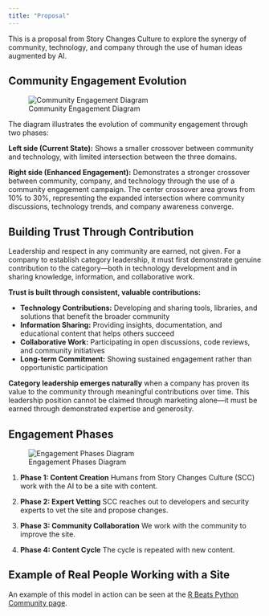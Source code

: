 ```yaml
---
title: "Proposal"
---
```


This is a proposal from Story Changes Culture to explore the synergy of community, technology, and company through the use of human ideas augmented by AI.

## Community Engagement Evolution

![Community Engagement Diagram](../assets/images/community-engagement-d1.png)

The diagram illustrates the evolution of community engagement through two phases:

**Left side (Current State):** Shows a smaller crossover between community and technology, with limited intersection between the three domains.

**Right side (Enhanced Engagement):** Demonstrates a stronger crossover between community, company, and technology through the use of a community engagement campaign. The center crossover area grows from 10% to 30%, representing the expanded intersection where community discussions, technology trends, and company awareness converge.

## Building Trust Through Contribution

Leadership and respect in any community are earned, not given. For a company to establish category leadership, it must first demonstrate genuine contribution to the category—both in technology development and in sharing knowledge, information, and collaborative work.

**Trust is built through consistent, valuable contributions:**

- **Technology Contributions:** Developing and sharing tools, libraries, and solutions that benefit the broader community
- **Information Sharing:** Providing insights, documentation, and educational content that helps others succeed
- **Collaborative Work:** Participating in open discussions, code reviews, and community initiatives
- **Long-term Commitment:** Showing sustained engagement rather than opportunistic participation

**Category leadership emerges naturally** when a company has proven its value to the community through meaningful contributions over time. This leadership position cannot be claimed through marketing alone—it must be earned through demonstrated expertise and generosity.

## Engagement Phases

![Engagement Phases Diagram](../assets/images/engagement_phases.png)

1.  **Phase 1: Content Creation**
    Humans from Story Changes Culture (SCC) work with the AI to be a site with content.

2.  **Phase 2: Expert Vetting**
    SCC reaches out to developers and security experts to vet the site and propose changes.

3.  **Phase 3: Community Collaboration**
    We work with the community to improve the site.

4.  **Phase 4: Content Cycle**
    The cycle is repeated with new content.

## Example of Real People Working with a Site

An example of this model in action can be seen at the [R Beats Python Community page](https://oppkey.github.io/r-beats-python/community.html).

